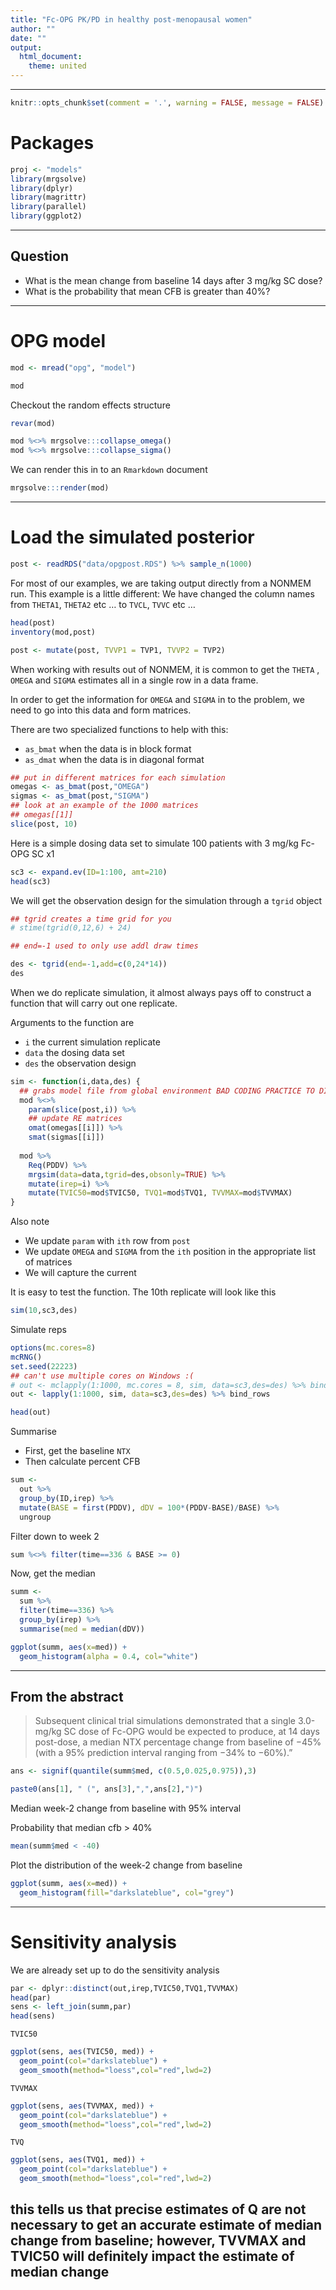 ```yaml
---
title: "Fc-OPG PK/PD in healthy post-menopausal women"
author: ""
date: ""
output: 
  html_document:
    theme: united
---
```


<hr><div class = spacersm></div>

```r
knitr::opts_chunk$set(comment = '.', warning = FALSE, message = FALSE)
```

# Packages
```r
proj <- "models"
library(mrgsolve)
library(dplyr)
library(magrittr)
library(parallel)
library(ggplot2)
```

<hr><div class = spacer></div>

## Question
- What is the mean change from baseline 14 days after 3 mg/kg SC dose?
- What is the probability that mean CFB is greater than 40%?

<hr><div class = spacer></div>
# OPG model
```r
mod <- mread("opg", "model")

mod
```

Checkout the random effects structure
```r
revar(mod)
```


```r
mod %<>% mrgsolve:::collapse_omega() 
mod %<>% mrgsolve:::collapse_sigma()
```


We can render this in to an `Rmarkdown` document
```r
mrgsolve:::render(mod)
```

<hr><div class = spacer></div>

# Load the simulated posterior
```r
post <- readRDS("data/opgpost.RDS") %>% sample_n(1000)
```


For most of our examples, we are taking output directly
from a NONMEM run. This example is a little different:
We have changed the column names from `THETA1`, `THETA2` 
etc ... to `TVCL`, `TVVC` etc ...
```r
head(post)
inventory(mod,post)
```

```r
post <- mutate(post, TVVP1 = TVP1, TVVP2 = TVP2)
```

When working with results out of NONMEM, it is common to get
the `THETA` , `OMEGA` and `SIGMA` estimates all in a single 
row in a data frame.  

In order to get the information for `OMEGA` and `SIGMA` in to 
the problem, we need to go into this data and 
form matrices.

There are two specialized functions to help with this:

- `as_bmat` when the data is in block format
- `as_dmat` when the data is in diagonal format

```r
## put in different matrices for each simulation
omegas <- as_bmat(post,"OMEGA")
sigmas <- as_bmat(post,"SIGMA")
## look at an example of the 1000 matrices
## omegas[[1]]
slice(post, 10)
```


Here is a simple dosing data set to simulate 100 patients with 
3 mg/kg Fc-OPG SC x1
```r
sc3 <- expand.ev(ID=1:100, amt=210)
head(sc3)
```


We will get the observation design for the simulation 
through a `tgrid` object
```r
## tgrid creates a time grid for you
# stime(tgrid(0,12,6) + 24)

## end=-1 used to only use addl draw times

des <- tgrid(end=-1,add=c(0,24*14))
des
```


When we do replicate simulation, it almost always pays off
to construct a function that will carry out one
replicate.


Arguments to the function are

- `i` the current simulation replicate
- `data` the dosing data set
- `des` the observation design


```r
sim <- function(i,data,des) {
  ## grabs model file from global environment BAD CODING PRACTICE TO DISREGARD SCOPING
  mod %<>% 
    param(slice(post,i)) %>%
    ## update RE matrices
    omat(omegas[[i]]) %>% 
    smat(sigmas[[i]])
  
  mod %>%
    Req(PDDV) %>%
    mrgsim(data=data,tgrid=des,obsonly=TRUE) %>% 
    mutate(irep=i) %>% 
    mutate(TVIC50=mod$TVIC50, TVQ1=mod$TVQ1, TVVMAX=mod$TVVMAX)
}
```


Also note 

- We update `param` with `ith` row from `post`
- We update `OMEGA` and `SIGMA` from the `ith` position 
in the appropriate list of matrices
- We will capture the current 


It is easy to test the function.  The 10th replicate will
look like this
```r
sim(10,sc3,des)
```



Simulate reps
```r
options(mc.cores=8)
mcRNG()
set.seed(22223)
## can't use multiple cores on Windows :(
# out <- mclapply(1:1000, mc.cores = 8, sim, data=sc3,des=des) %>% bind_rows
out <- lapply(1:1000, sim, data=sc3,des=des) %>% bind_rows

head(out)
```



Summarise

- First, get the baseline `NTX`
- Then calculate percent CFB


```r
sum <- 
  out %>%
  group_by(ID,irep) %>%
  mutate(BASE = first(PDDV), dDV = 100*(PDDV-BASE)/BASE) %>%
  ungroup
```



Filter down to week 2
```r
sum %<>% filter(time==336 & BASE >= 0)
```


Now, get the median
```r
summ <- 
  sum %>%
  filter(time==336) %>%
  group_by(irep) %>%
  summarise(med = median(dDV))

ggplot(summ, aes(x=med)) + 
  geom_histogram(alpha = 0.4, col="white")
```


<hr><div class = spacer></div>

## From the abstract

> Subsequent clinical trial simulations demonstrated that a single 3.0-mg/kg SC dose of Fc-OPG would be expected to produce, at 14 days post-dose, a median NTX percentage change from baseline of −45% (with a 95% prediction interval ranging from −34% to −60%)."

```r
ans <- signif(quantile(summ$med, c(0.5,0.025,0.975)),3)

paste0(ans[1], " (", ans[3],",",ans[2],")")
```

Median week-2 change from baseline with 95% interval


Probability that median cfb > 40%
```r
mean(summ$med < -40)
```



Plot the distribution of the week-2 change from baseline
```r
ggplot(summ, aes(x=med)) + 
  geom_histogram(fill="darkslateblue", col="grey")
```


<hr><div class = spacer></div>

# Sensitivity analysis

We are already set up to do the sensitivity analysis

```r
par <- dplyr::distinct(out,irep,TVIC50,TVQ1,TVVMAX)
head(par)
sens <- left_join(summ,par)
head(sens)
```

`TVIC50`
```r
ggplot(sens, aes(TVIC50, med)) + 
  geom_point(col="darkslateblue") + 
  geom_smooth(method="loess",col="red",lwd=2)
```

`TVVMAX`
```r
ggplot(sens, aes(TVVMAX, med)) + 
  geom_point(col="darkslateblue") +
  geom_smooth(method="loess",col="red",lwd=2)
```


`TVQ`
```r
ggplot(sens, aes(TVQ1, med)) + 
  geom_point(col="darkslateblue") +
  geom_smooth(method="loess",col="red",lwd=2)

```
## this tells us that precise estimates of Q are not necessary to get an accurate estimate of median change from baseline; however, TVVMAX and TVIC50 will definitely impact the estimate of median change 
